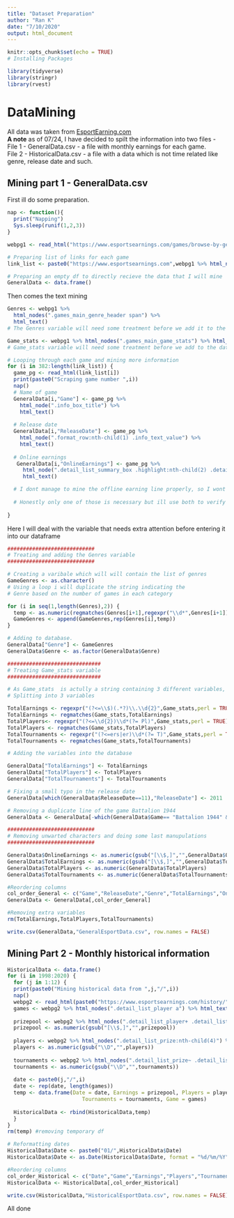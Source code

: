 ```yaml
---
title: "Dataset Preparation"
author: "Ran K"
date: "7/10/2020"
output: html_document
---
```


```r
knitr::opts_chunk$set(echo = TRUE)
# Installing Packages

library(tidyverse)
library(stringr)
library(rvest)
```

# DataMining

All data was taken from [EsportEarning.com](www.esportsearnings.com) <br>
**A note** as of 07/24, I have decided to spilt the information into two files - <br>
File 1 - GeneralData.csv - a file with monthly earnings for each game. <br>
File 2 - HistoricalData.csv - a file with a data which is not time related like genre, release date and such.

## Mining part 1 - GeneralData.csv

First ill do some preparation.

```r
nap <- function(){
  print("Napping")
  Sys.sleep(runif(1,2,3))
}

webpg1 <- read_html("https://www.esportsearnings.com/games/browse-by-genre")

# Preparing list of links for each game
link_list <- paste0("https://www.esportsearnings.com",webpg1 %>% html_nodes(".games_main_game_title a") %>% html_attr("href"))

# Preparing an empty df to directly recieve the data that I will mine
GeneralData <- data.frame()

```

Then comes the text mining

``` r

Genres <- webpg1 %>%
  html_nodes(".games_main_genre_header span") %>%
  html_text()
# The Genres variable will need some treatment before we add it to the database

Game_stats <- webpg1 %>% html_nodes(".games_main_game_stats") %>% html_text()
# Game_stats variable will need some treatment before we add to the database

# Looping through each game and mining more information
for (i in 382:length(link_list)) {
  game_pg <- read_html(link_list[i])
  print(paste0("Scraping game number ",i))
  nap()
  # Name of game
  GeneralData[i,"Game"] <- game_pg %>% 
    html_node(".info_box_title") %>% 
    html_text()
  
  # Release date
  GeneralData[i,"ReleaseDate"] <- game_pg %>% 
    html_node(".format_row:nth-child(1) .info_text_value") %>% 
    html_text()
  
  # Online earnings
   GeneralData[i,"OnlineEarnings"] <- game_pg %>% 
     html_node(".detail_list_summary_box .highlight:nth-child(2) .detail_list_prize:nth-child(2)") %>% 
     html_text()

  # I dont manage to mine the offline earning line properly, so I wont include in the file and compute it by myself
  
  # Honestly only one of those is necessary but ill use both to verify that the total amount of earnings is valid
   
}  

```


Here I will deal with the variable that needs extra attention before entering it into our dataframe


``` r

############################
# Treating and adding the Genres variable
############################

# Creating a varibale which will will contain the list of genres
GameGenres <- as.character()
# Using a loop i will duplicate the string indicating the
# Genre based on the number of games in each category

for (i in seq(1,length(Genres),2)) {
  temp <- as.numeric(regmatches(Genres[i+1],regexpr("\\d*",Genres[i+1])))
  GameGenres <- append(GameGenres,rep(Genres[i],temp))
}

# Adding to database.
GeneralData["Genre"] <- GameGenres
GeneralData$Genre <- as.factor(GeneralData$Genre)

##############################
# Treating Game_stats variable
##############################

# As Game_stats  is actully a string containing 3 different variables, ill split it first then add to the database.
# Splitting into 3 variables

TotalEarnings <- regexpr("(?<=\\$)(.*?)\\.\\d{2}",Game_stats,perl = TRUE)
TotalEarnings <- regmatches(Game_stats,TotalEarnings)
TotalPlayers<- regexpr("(?<=\\d{2})\\d*(?= Pl)",Game_stats,perl = TRUE)
TotalPlayers <- regmatches(Game_stats,TotalPlayers)
TotalTournaments <- regexpr("(?<=ers|er)\\d*(?= T)",Game_stats,perl = TRUE)
TotalTournaments <- regmatches(Game_stats,TotalTournaments)

# Adding the variables into the database

GeneralData["TotalEarnings"] <- TotalEarnings
GeneralData["TotalPlayers"] <- TotalPlayers
GeneralData["TotalTournaments"] <- TotalTournaments

# Fixing a small typo in the release date
GeneralData[which(GeneralData$ReleaseDate==11),"ReleaseDate"] <- 2011

# Removing a duplicate line of the game Battalion 1944
GeneralData <- GeneralData[-which(GeneralData$Game== "Battalion 1944" & GeneralData$TotalTournaments == 0),]

############################
# Removing unwarted characters and doing some last manupulations
############################

GeneralData$OnlineEarnings <- as.numeric(gsub("[\\$,]","",GeneralData$OnlineEarnings))
GeneralData$TotalEarnings <- as.numeric(gsub("[\\$,]","",GeneralData$TotalEarnings))
GeneralData$TotalPlayers <- as.numeric(GeneralData$TotalPlayers)
GeneralData$TotalTournaments <- as.numeric(GeneralData$TotalTournaments)

#Reordering columns
col_order_General <- c("Game","ReleaseDate","Genre","TotalEarnings","OnlineEarnings","TotalPlayers","TotalTournaments")
GeneralData <- GeneralData[,col_order_General]

#Removing extra variables
rm(TotalEarnings,TotalPlayers,TotalTournaments)

```


```r

write.csv(GeneralData,"GeneralEsportData.csv", row.names = FALSE)

```


## Mining Part 2 - Monthly historical information


```r
HistoricalData <- data.frame()
for (i in 1998:2020) {
  for (j in 1:12) {
  print(paste0("Mining historical data from ",j,"/",i))
  nap()
  webpg2 <- read_html(paste0("https://www.esportsearnings.com/history/",i,"-",j,"/games"))
  games <- webpg2 %>% html_nodes(".detail_list_player a") %>% html_text()
  
  prizepool <- webpg2 %>% html_nodes(".detail_list_player+ .detail_list_prize") %>% html_text()
  prizepool <- as.numeric(gsub("[\\$,]","",prizepool))
  
  players <- webpg2 %>% html_nodes(".detail_list_prize:nth-child(4)") %>% html_text()
  players <- as.numeric(gsub("\\D","",players))
  
  tournaments <- webpg2 %>% html_nodes(".detail_list_prize~ .detail_list_prize+ .detail_list_prize") %>% html_text()
  tournaments <- as.numeric(gsub("\\D","",tournaments))
  
  date <- paste0(j,"/",i)
  date <- rep(date, length(games))
  temp <- data.frame(Date = date, Earnings = prizepool, Players = players,
                        Tournaments = tournaments, Game = games)
  
  HistoricalData <- rbind(HistoricalData,temp)
  }
}
rm(temp) #removing temporary df
```


```r
# Reformatting dates
HistoricalData$Date <- paste0("01/",HistoricalData$Date)
HistoricalData$Date <- as.Date(HistoricalData$Date, format = "%d/%m/%Y")

#Reordering columns
col_order_Historical <- c("Date","Game","Earnings","Players","Tournaments")
HistoricalData <- HistoricalData[,col_order_Historical]

```


```r

write.csv(HistoricalData,"HistoricalEsportData.csv", row.names = FALSE)

```


All done












